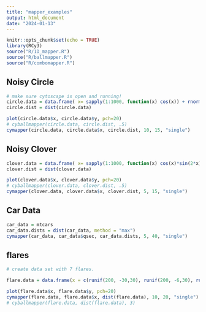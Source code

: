 ```yaml
---
title: "mapper_examples"
output: html_document
date: "2024-01-13"
---
```


```r
knitr::opts_chunk$set(echo = TRUE)
library(RCy3)
source("R/1D_mapper.R")
source("R/ballmapper.R")
source("R/combomapper.R")
```

## Noisy Circle

```r
# make sure cytoscape is open and running!
circle.data = data.frame( x= sapply(1:1000, function(x) cos(x)) + rnorm(100, 500, .03), y = sapply(1:1000, function(x) sin(x)) + rnorm(100, 0, 0.03))
circle.dist = dist(circle.data)

plot(circle.data$x, circle.data$y, pch=20)
# cyballmapper(circle.data, circle.dist, .5)
cymapper(circle.data, circle.data$x, circle.dist, 10, 15, "single")
```

## Noisy Clover

```r
clover.data = data.frame( x= sapply(1:1000, function(x) cos(x)*sin(2*x)) + rnorm(100, 500, .03), y = sapply(1:1000, function(x) sin(2*x)*sin(x)) + rnorm(100, 0, 0.03))
clover.dist = dist(clover.data)

plot(clover.data$x, clover.data$y, pch=20)
# cyballmapper(clover.data, clover.dist, .5)
cymapper(clover.data, clover.data$x, clover.dist, 5, 15, "single")
```

## Car Data
```r
car_data = mtcars
car_data.dists = dist(car_data, method = "max")
cymapper(car_data, car_data$qsec, car_data.dists, 5, 40, "single")
```

## flares
```r
# create data set with 7 flares.

flare.data = data.frame(x = c(runif(200, -30,30), runif(200, -6,30), runif(200, -6,-5), runif(200, 5,6), runif(200, -6,6)), y = c(runif(200, 5,6), runif(200, -6,-5), runif(200, -20,20), runif(200, -20,20), runif(200, -6,6)))

plot(flare.data$x, flare.data$y, pch=20)
cymapper(flare.data, flare.data$x, dist(flare.data), 10, 20, "single")
# cyballmapper(flare.data, dist(flare.data), 3)
```

